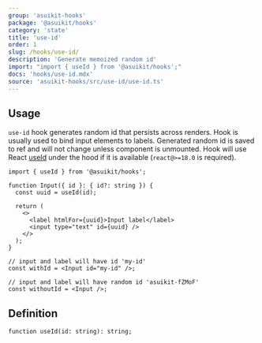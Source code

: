 ```yaml
---
group: 'asuikit-hooks'
package: '@asuikit/hooks'
category: 'state'
title: 'use-id'
order: 1
slug: /hooks/use-id/
description: 'Generate memoized random id'
import: "import { useId } from '@asuikit/hooks';"
docs: 'hooks/use-id.mdx'
source: 'asuikit-hooks/src/use-id/use-id.ts'
---
```


## Usage

`use-id` hook generates random id that persists across renders.
Hook is usually used to bind input elements to labels.
Generated random id is saved to ref and will not change unless component is unmounted.
Hook will use React [useId](https://reactjs.org/docs/hooks-reference.html#useid) under the hood
if it is available (`react@>=18.0` is required).

```tsx
import { useId } from '@asuikit/hooks';

function Input({ id }: { id?: string }) {
  const uuid = useId(id);

  return (
    <>
      <label htmlFor={uuid}>Input label</label>
      <input type="text" id={uuid} />
    </>
  );
}

// input and label will have id 'my-id'
const withId = <Input id="my-id" />;

// input and label will have random id 'asuikit-fZMoF'
const withoutId = <Input />;
```

## Definition

```tsx
function useId(id: string): string;
```
